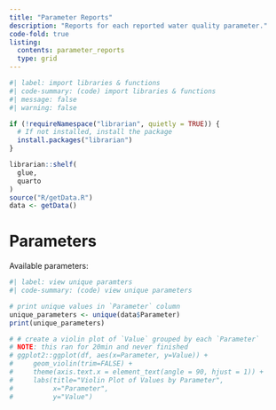 ```yaml
---
title: "Parameter Reports"
description: "Reports for each reported water quality parameter."
code-fold: true
listing:
  contents: parameter_reports
  type: grid
---
```



```R
#| label: import libraries & functions
#| code-summary: (code) import libraries & functions
#| message: false
#| warning: false

if (!requireNamespace("librarian", quietly = TRUE)) {
  # If not installed, install the package
  install.packages("librarian")
}

librarian::shelf(
  glue,
  quarto
)
source("R/getData.R")
data <- getData()
```

# Parameters

Available parameters:

```R
#| label: view unique paramters
#| code-summary: (code) view unique parameters

# print unique values in `Parameter` column
unique_parameters <- unique(data$Parameter)
print(unique_parameters)

# # create a violin plot of `Value` grouped by each `Parameter`
# NOTE: this ran for 20min and never finished
# ggplot2::ggplot(df, aes(x=Parameter, y=Value)) +
#     geom_violin(trim=FALSE) +
#     theme(axis.text.x = element_text(angle = 90, hjust = 1)) +
#     labs(title="Violin Plot of Values by Parameter",
#          x="Parameter",
#          y="Value")
```
